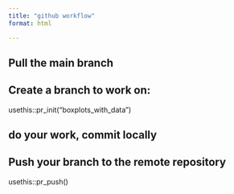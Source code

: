 ```yaml
---
title: "github workflow"
format: html

---
```


## Pull the main branch


## Create a branch to work on:

usethis::pr_init("boxplots_with_data")

## do your work, commit locally

## Push your branch to the remote repository

usethis::pr_push()


